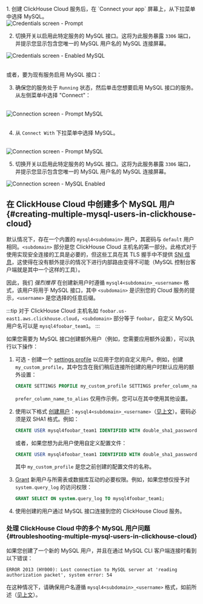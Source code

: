 

<br/>
1. 创建 ClickHouse Cloud 服务后，在 `Connect your app` 屏幕上，从下拉菜单中选择 MySQL。
<br/>

<div class="eighty-percent">
    <img src={mysql_1} class="image" alt="Credentials screen - Prompt" />
</div>

2. 切换开关以启用此特定服务的 MySQL 接口。这将为此服务暴露 `3306` 端口，并提示您显示包含您唯一的 MySQL 用户名的 MySQL 连接屏幕。

<div class="eighty-percent">
    <img src={mysql_2} class="image" alt="Credentials screen - Enabled MySQL" />
</div>
<br/>

或者，要为现有服务启用 MySQL 接口：

3. 确保您的服务处于 `Running` 状态，然后单击您想要启用 MySQL 接口的服务。从左侧菜单中选择 "Connect"：

<br/>
<div class="eighty-percent">
    <img src={mysql_3} class="image" alt="Connection screen - Prompt MySQL" />
</div>
<br/>

4. 从 `Connect With` 下拉菜单中选择 MySQL。

<br/>
<img src={mysql_4} class="image" alt="Connection screen - Prompt MySQL" />
<br/>

5. 切换开关以启用此特定服务的 MySQL 接口。这将为此服务暴露 `3306` 端口，并提示您显示包含您唯一的 MySQL 用户名的 MySQL 连接屏幕。

<img src={mysql_5} class="image" alt="Connection screen - MySQL Enabled" />

## 在 ClickHouse Cloud 中创建多个 MySQL 用户 {#creating-multiple-mysql-users-in-clickhouse-cloud}

默认情况下，存在一个内置的 `mysql4<subdomain>` 用户，其密码与 `default` 用户相同。`<subdomain>` 部分是您 ClickHouse Cloud 主机名的第一部分。此格式对于使用实现安全连接的工具是必要的，但这些工具在其 TLS 握手中不提供 [SNI 信息](https://www.cloudflare.com/learning/ssl/what-is-sni)，这使得在没有额外提示的情况下进行内部路由变得不可能（MySQL 控制台客户端就是其中一个这样的工具）。

因此，我们 _强烈推荐_ 在创建新用户时遵循 `mysql4<subdomain>_<username>` 格式，该用户将用于 MySQL 接口，其中 `<subdomain>` 是识别您的 Cloud 服务的提示，`<username>` 是您选择的任意后缀。

:::tip
对于 ClickHouse Cloud 主机名如 `foobar.us-east1.aws.clickhouse.cloud`，`<subdomain>` 部分等于 `foobar`，自定义 MySQL 用户名可以是 `mysql4foobar_team1`。
:::

如果您需要为 MySQL 接口创建额外用户（例如，您需要应用额外设置），可以执行以下操作：

1. 可选 - 创建一个 [settings profile](/sql-reference/statements/create/settings-profile) 以应用于您的自定义用户。例如，创建 `my_custom_profile`，其中包含在我们稍后连接所创建的用户时默认应用的额外设置：

    ```sql
    CREATE SETTINGS PROFILE my_custom_profile SETTINGS prefer_column_name_to_alias=1;
    ```

    `prefer_column_name_to_alias` 仅用作示例，您可以在其中使用其他设置。
2. 使用以下格式 [创建用户](/sql-reference/statements/create/user)：`mysql4<subdomain>_<username>`（[见上文](#creating-multiple-mysql-users-in-clickhouse-cloud)）。密码必须是双 SHA1 格式。例如：

    ```sql
    CREATE USER mysql4foobar_team1 IDENTIFIED WITH double_sha1_password BY 'YourPassword42$';
    ```

    或者，如果您想为此用户使用自定义配置文件：

    ```sql
    CREATE USER mysql4foobar_team1 IDENTIFIED WITH double_sha1_password BY 'YourPassword42$' SETTINGS PROFILE 'my_custom_profile';
    ```

    其中 `my_custom_profile` 是您之前创建的配置文件的名称。
3. [Grant](/sql-reference/statements/grant) 新用户与所需表或数据库互动的必要权限。例如，如果您想仅授予对 `system.query_log` 的访问权限：

    ```sql
    GRANT SELECT ON system.query_log TO mysql4foobar_team1;
    ```

4. 使用创建的用户通过 MySQL 接口连接到您的 ClickHouse Cloud 服务。

### 处理 ClickHouse Cloud 中的多个 MySQL 用户问题 {#troubleshooting-multiple-mysql-users-in-clickhouse-cloud}

如果您创建了一个新的 MySQL 用户，并且在通过 MySQL CLI 客户端连接时看到以下错误：

```
ERROR 2013 (HY000): Lost connection to MySQL server at 'reading authorization packet', system error: 54
```

在这种情况下，请确保用户名遵循 `mysql4<subdomain>_<username>` 格式，如前所述（[见上文](#creating-multiple-mysql-users-in-clickhouse-cloud)）。

